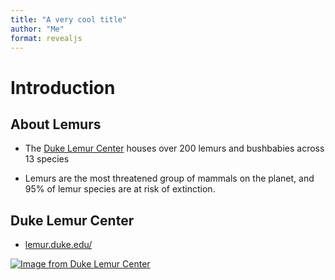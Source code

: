 ```yaml
---
title: "A very cool title"
author: "Me"
format: revealjs
---
```


# Introduction

## About Lemurs

- The [Duke Lemur Center](https://lemur.duke.edu/) houses over 200 lemurs and bushbabies across 13 species

- Lemurs are the most threatened group of mammals on the planet, and 95% of lemur species are at risk of extinction.

## Duke Lemur Center

- [lemur.duke.edu/](https://lemur.duke.edu/)

[![Image from Duke Lemur Center](mongoose-lemur.png){fig-alt="Mongoose lemur looking directly at the camera"}](https://lemur.duke.edu/discover/meet-the-lemurs/mongoose-lemur)
